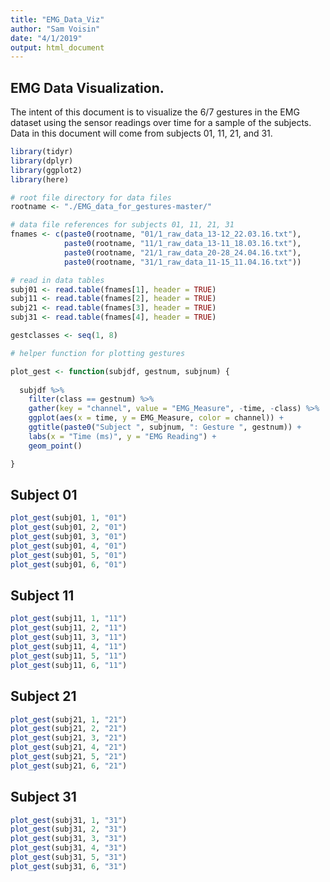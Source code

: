 ```yaml
---
title: "EMG_Data_Viz"
author: "Sam Voisin"
date: "4/1/2019"
output: html_document
---
```


## EMG Data Visualization.

The intent of this document is to visualize the 6/7 gestures in the EMG dataset using the sensor readings over time for a sample of the subjects. Data in this document will come from subjects 01, 11, 21, and 31.

```r

library(tidyr)
library(dplyr)
library(ggplot2)
library(here)

```

```r

# root file directory for data files
rootname <- "./EMG_data_for_gestures-master/"

# data file references for subjects 01, 11, 21, 31
fnames <- c(paste0(rootname, "01/1_raw_data_13-12_22.03.16.txt"),
            paste0(rootname, "11/1_raw_data_13-11_18.03.16.txt"),
            paste0(rootname, "21/1_raw_data_20-28_24.04.16.txt"),
            paste0(rootname, "31/1_raw_data_11-15_11.04.16.txt"))

# read in data tables
subj01 <- read.table(fnames[1], header = TRUE)
subj11 <- read.table(fnames[2], header = TRUE)
subj21 <- read.table(fnames[3], header = TRUE)
subj31 <- read.table(fnames[4], header = TRUE)

gestclasses <- seq(1, 8)

```

```r

# helper function for plotting gestures

plot_gest <- function(subjdf, gestnum, subjnum) {
  
  subjdf %>%
    filter(class == gestnum) %>%
    gather(key = "channel", value = "EMG_Measure", -time, -class) %>%
    ggplot(aes(x = time, y = EMG_Measure, color = channel)) + 
    ggtitle(paste0("Subject ", subjnum, ": Gesture ", gestnum)) +
    labs(x = "Time (ms)", y = "EMG Reading") +
    geom_point()

}

```

## Subject 01

```r

plot_gest(subj01, 1, "01")
plot_gest(subj01, 2, "01")
plot_gest(subj01, 3, "01")
plot_gest(subj01, 4, "01")
plot_gest(subj01, 5, "01")
plot_gest(subj01, 6, "01")

```


## Subject 11

```r

plot_gest(subj11, 1, "11")
plot_gest(subj11, 2, "11")
plot_gest(subj11, 3, "11")
plot_gest(subj11, 4, "11")
plot_gest(subj11, 5, "11")
plot_gest(subj11, 6, "11")

```

## Subject 21

```r

plot_gest(subj21, 1, "21")
plot_gest(subj21, 2, "21")
plot_gest(subj21, 3, "21")
plot_gest(subj21, 4, "21")
plot_gest(subj21, 5, "21")
plot_gest(subj21, 6, "21")

```

## Subject 31

```r

plot_gest(subj31, 1, "31")
plot_gest(subj31, 2, "31")
plot_gest(subj31, 3, "31")
plot_gest(subj31, 4, "31")
plot_gest(subj31, 5, "31")
plot_gest(subj31, 6, "31")


```





















